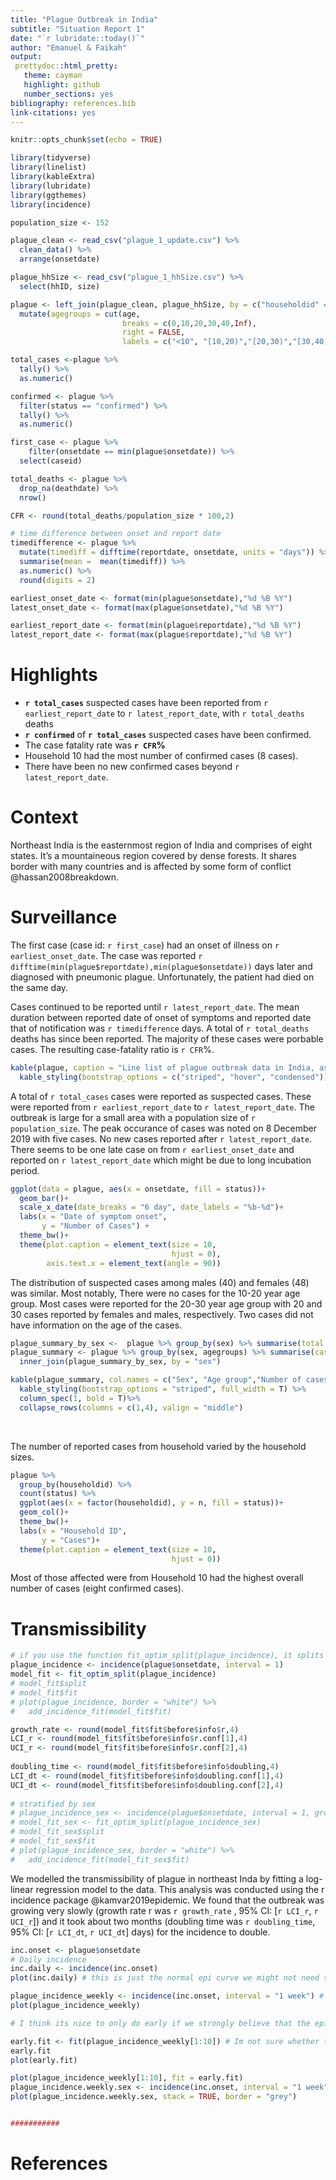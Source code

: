 ```yaml
---
title: "Plague Outbreak in India"
subtitle: "Situation Report 1"
date: "`r lubridate::today()`"
author: "Emanuel & Faikah"
output: 
 prettydoc::html_pretty:
   theme: cayman
   highlight: github
   number_sections: yes
bibliography: references.bib
link-citations: yes
---
```


```r
knitr::opts_chunk$set(echo = TRUE)

library(tidyverse)
library(linelist)
library(kableExtra)
library(lubridate)
library(ggthemes)
library(incidence)

population_size <- 152
```

```r

plague_clean <- read_csv("plague_1_update.csv") %>% 
  clean_data() %>% 
  arrange(onsetdate)

plague_hhSize <- read_csv("plague_1_hhSize.csv") %>% 
  select(hhID, size)

plague <- left_join(plague_clean, plague_hhSize, by = c("householdid" = "hhID")) %>% 
  mutate(agegroups = cut(age, 
                         breaks = c(0,10,20,30,40,Inf),
                         right = FALSE,
                         labels = c("<10", "[10,20)","[20,30)","[30,40)","40+")))

total_cases <-plague %>%
  tally() %>%
  as.numeric()

confirmed <- plague %>% 
  filter(status == "confirmed") %>% 
  tally() %>% 
  as.numeric()

first_case <- plague %>%
    filter(onsetdate == min(plague$onsetdate)) %>%
  select(caseid)

```

```r

total_deaths <- plague %>%
  drop_na(deathdate) %>% 
  nrow()

CFR <- round(total_deaths/population_size * 100,2)

```


```r
# time difference between onset and report date
timedifference <- plague %>% 
  mutate(timediff = difftime(reportdate, onsetdate, units = "days")) %>% 
  summarise(mean =  mean(timediff)) %>% 
  as.numeric() %>% 
  round(digits = 2)

```


```r

earliest_onset_date <- format(min(plague$onsetdate),"%d %B %Y")
latest_onset_date <- format(max(plague$onsetdate),"%d %B %Y")

earliest_report_date <- format(min(plague$reportdate),"%d %B %Y")
latest_report_date <- format(max(plague$reportdate),"%d %B %Y")

```
# Highlights

- **`r total_cases`** suspected cases have been reported from `r earliest_report_date` to `r latest_report_date`, with `r total_deaths` deaths
- **`r confirmed`** of **`r total_cases`** suspected cases have been confirmed.
- The case fatality rate was **`r CFR`%**
- Household 10 had the most number of confirmed cases (8 cases).
- There have been no new confirmed cases beyond `r latest_report_date`.

# Context

Northeast India is the easternmost region of India and comprises of eight states. It's a mountaineous region covered by dense forests. It shares border with many countries and is affected by some form of conflict @hassan2008breakdown.

# Surveillance

The first case (case id: `r first_case`) had an onset of illness  on `r  earliest_onset_date`. The case was reported `r  difftime(min(plague$reportdate),min(plague$onsetdate))` days later and diagnosed with pneumonic plague. Unfortunately, the patient had died on the same day. 

Cases continued to be reported until `r latest_report_date`. The mean duration between reported date of onset of symptoms and reported date that of notification was `r timedifference` days. 
A total of `r total_deaths` deaths has since been reported. The majority of these cases were porbable cases. The resulting case-fatality ratio is `r CFR`%.

```r
kable(plague, caption = "Line list of plague outbreak data in India, as of 25 January 2020") %>%
  kable_styling(bootstrap_options = c("striped", "hover", "condensed"))
```


A total of `r total_cases` cases  were reported as suspected cases. These were reported  from `r earliest_report_date` to `r latest_report_date`. The outbreak is large for a small area with a population size of `r population_size`. The peak occurance of cases was noted on 8 December 2019 with five cases. No new cases reported after `r latest_report_date`. There seems to be one late case on from `r earliest_onset_date` and reported on `r latest_report_date` which might be due to long incubation period.

```r

ggplot(data = plague, aes(x = onsetdate, fill = status))+
  geom_bar()+
  scale_x_date(date_breaks = "6 day", date_labels = "%b-%d")+
  labs(x = "Date of symptom onset",
       y = "Number of Cases") +
  theme_bw()+
  theme(plot.caption = element_text(size = 10,
                                    hjust = 0),
        axis.text.x = element_text(angle = 90))

```

The distribution of suspected cases among males (40) and females (48) was similar. Most notably, There were no cases for the 10-20 year age group. Most cases were reported for the 20-30 year age group with 20 and 30 cases reported by females and males, respectively. Two cases did not have information on the age of the cases.

```r
plague_summary_by_sex <-  plague %>% group_by(sex) %>% summarise(total.by.sex = n())
plague_summary <- plague %>% group_by(sex, agegroups) %>% summarise(cases = n()) %>%
  inner_join(plague_summary_by_sex, by = "sex")
```

```r
kable(plague_summary, col.names = c("Sex", "Age group","Number of cases", "Total"),align = "c", caption = "Summary of cases by sex and age group")%>%
  kable_styling(bootstrap_options = "striped", full_width = T) %>%
  column_spec(1, bold = T)%>%
  collapse_rows(columns = c(1,4), valign = "middle")

```

<br>


The number of reported cases from household varied by the household sizes. 

```r

plague %>% 
  group_by(householdid) %>% 
  count(status) %>% 
  ggplot(aes(x = factor(householdid), y = n, fill = status))+
  geom_col()+
  theme_bw()+
  labs(x = "Household ID",
       y = "Cases")+
  theme(plot.caption = element_text(size = 10,
                                    hjust = 0))
```

Most of those affected were from Household 10 had the highest overall number of cases (eight confirmed cases).


# Transmissibility

```r
# if you use the function fit_optim_split(plague_incidence), it splits the incidence automatically for you. I did daily analysis
plague_incidence <- incidence(plague$onsetdate, interval = 1) 
model_fit <- fit_optim_split(plague_incidence)
# model_fit$split
# model_fit$fit
# plot(plague_incidence, border = "white") %>% 
#   add_incidence_fit(model_fit$fit)

growth_rate <- round(model_fit$fit$before$info$r,4)
LCI_r <- round(model_fit$fit$before$info$r.conf[1],4)
UCI_r <- round(model_fit$fit$before$info$r.conf[2],4)
  
doubling_time <- round(model_fit$fit$before$info$doubling,4)
LCI_dt <- round(model_fit$fit$before$info$doubling.conf[1],4)
UCI_dt <- round(model_fit$fit$before$info$doubling.conf[2],4)
  
# stratified by sex
# plague_incidence_sex <- incidence(plague$onsetdate, interval = 1, groups = plague$sex)
# model_fit_sex <- fit_optim_split(plague_incidence_sex)
# model_fit_sex$split
# model_fit_sex$fit
# plot(plague_incidence_sex, border = "white") %>% 
#   add_incidence_fit(model_fit_sex$fit)

```

We modelled the transmissibility of plague in northeast Inda by fitting a log-linear regression model to the data. This analysis was conducted using the r incidence package @kamvar2019epidemic. We found that the outbreak was growing very slowly (growth rate r was `r growth_rate` , 95% CI: [`r LCI_r`, `r UCI_r`]) and it took about two months (doubling time was `r doubling_time`, 95% CI: [`r LCI_dt`, `r UCI_dt`] days) for the incidence to double.


```r

inc.onset <- plague$onsetdate
# Daily incidence
inc.daily <- incidence(inc.onset)
plot(inc.daily) # this is just the normal epi curve we might not need to change what we had earlier

plague_incidence_weekly <- incidence(inc.onset, interval = "1 week") # daily seems quite resonable interval based on the paper she gave us
plot(plague_incidence_weekly)

# I think its nice to only do early if we strongly believe that the epidemic has not reached its peak then we can only interpret the growth rate and not the decreasing rate

early.fit <- fit(plague_incidence_weekly[1:10]) # Im not sure whether this is correct. You need to filter cases before the peak
early.fit
plot(early.fit)

plot(plague_incidence_weekly[1:10], fit = early.fit)
plague_incidence.weekly.sex <- incidence(inc.onset, interval = "1 week", groups = plague$sex)# weekly, starting on Monday (ISO week, default)
plot(plague_incidence.weekly.sex, stack = TRUE, border = "grey")


###########

```

# References

